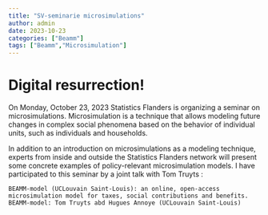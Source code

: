 ```yaml
---
title: "SV-seminarie microsimulations"
author: admin
date: 2023-10-23
categories: ["Beamm"]
tags: ["Beamm","Microsimulation"]
---
```


# Digital resurrection! 

On Monday, October 23, 2023 Statistics Flanders is organizing a seminar on microsimulations. Microsimulation is a technique that allows modeling future changes in complex social phenomena based on the behavior of individual units, such as individuals and households.

In addition to an introduction on microsimulations as a modeling technique, experts from inside and outside the Statistics Flanders network will present some concrete examples of policy-relevant microsimulation models. I have participated to this seminar by a joint talk with Tom Truyts : 

    BEAMM-model (UCLouvain Saint-Louis): an online, open-access microsimulation model for taxes, social contributions and benefits.
    BEAMM-model: Tom Truyts abd Hugues Annoye (UCLouvain Saint-Louis)